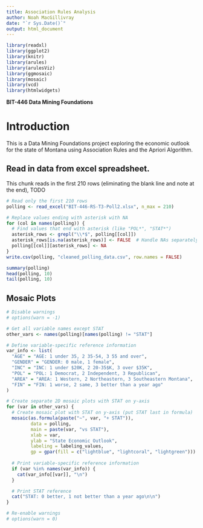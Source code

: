 ```yaml
---
title: Association Rules Analysis
author: Noah MacGillivray
date: "`r Sys.Date()`"
output: html_document
---
```

```r
library(readxl)
library(ggplot2)
library(knitr)
library(arules)
library(arulesViz)
library(ggmosaic)
library(mosaic)
library(vcd)
library(htmlwidgets)
```

**BIT-446 Data Mining Foundations**

# Introduction
This is a Data Mining Foundations project exploring the economic outlook for the state
of Montana using Association Rules and the Apriori Algorithm.

## Read in data from excel spreadsheet. 
This chunk reads in the first 210 rows (eliminating the blank line and note at the 
end), TODO 

```r
# Read only the first 210 rows
polling <- read_excel("BIT-446-RS-T3-Poll2.xlsx", n_max = 210)

# Replace values ending with asterisk with NA
for (col in names(polling)) {
  # Find values that end with asterisk (like "POL*", "STAT*")
  asterisk_rows <- grepl("\\*$", polling[[col]])
  asterisk_rows[is.na(asterisk_rows)] <- FALSE  # Handle NAs separately
  polling[[col]][asterisk_rows] <- NA
}
write.csv(polling, "cleaned_polling_data.csv", row.names = FALSE)

summary(polling)
head(polling, 10)
tail(polling, 10)
```

## Mosaic Plots 

```r
# Disable warnings
# options(warn = -1)

# Get all variable names except STAT
other_vars <- names(polling)[names(polling) != "STAT"]

# Define variable-specific reference information
var_info <- list(
  "AGE" = "AGE: 1 under 35, 2 35-54, 3 55 and over",
  "GENDER" = "GENDER: 0 male, 1 female",
  "INC" = "INC: 1 under $20K, 2 20-35$K, 3 over $35K",
  "POL" = "POL: 1 Democrat, 2 Independent, 3 Republican",
  "AREA" = "AREA: 1 Western, 2 Northeastern, 3 Southeastern Montana",
  "FIN" = "FIN: 1 worse, 2 same, 3 better than a year ago"
)

# Create separate 2D mosaic plots with STAT on y-axis
for (var in other_vars) {
  # Create mosaic plot with STAT on y-axis (put STAT last in formula)
  mosaic(as.formula(paste("~", var, "+ STAT")),
         data = polling,
         main = paste(var, "vs STAT"),
         xlab = var,
         ylab = "State Economic Outlook",
         labeling = labeling_values,
         gp = gpar(fill = c("lightblue", "lightcoral", "lightgreen"))) # Add colors
  
  # Print variable-specific reference information
  if (var %in% names(var_info)) {
    cat(var_info[[var]], "\n")
  }

  # Print STAT reference
  cat("STAT: 0 better, 1 not better than a year ago\n\n")
}

# Re-enable warnings
# options(warn = 0)
```


